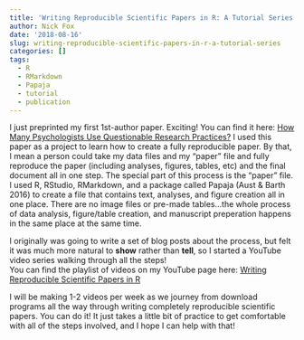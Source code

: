 ```yaml
---
title: 'Writing Reproducible Scientific Papers in R: A Tutorial Series'
author: Nick Fox
date: '2018-08-16'
slug: writing-reproducible-scientific-papers-in-r-a-tutorial-series
categories: []
tags:
  - R
  - RMarkdown
  - Papaja
  - tutorial
  - publication
---
```


I just preprinted my first 1st-author paper. Exciting! You can find it here: <a href="https://psyarxiv.com/3v7hx/" target="_blank">How Many Psychologists Use Questionable Research Practices?</a>
I used this paper as a project to learn how to create a fully reproducible paper.  By that, I mean a person could take my data files and my "paper" file and fully reproduce the paper (including analyses, figures, tables, etc) and the final document all in one step.  The special part of this process is the "paper" file.  I used R, RStudio, RMarkdown, and a package called Papaja (Aust & Barth 2016) to create a file that contains text, analyses, and figure creation all in one place.  There are no image files or pre-made tables...the whole process of data analysis, figure/table creation, and manuscript preperation happens in the same place at the same time.

I originally was going to write a set of blog posts about the process, but felt it was much more natural to <b>show</b> rather than <b>tell</b>, so I started a YouTube video series walking through all the steps!  
You can find the playlist of videos on my YouTube page here: <a href="https://www.youtube.com/watch?v=MxCnnqpnN5Y&list=PLmvNihjFsoM5hpQdqoI7onL4oXDSQ0ym8" target="_blank">Writing Reproducible Scientific Papers in R</a>

I will be making 1-2 videos per week as we journey from download programs all the way through writing completely reproducible scientific papers.  You can do it! It just takes a little bit of practice to get comfortable with all of the steps involved, and I hope I can help with that!


